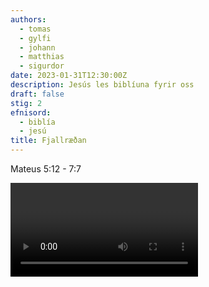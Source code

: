 ```yaml
---
authors:
  - tomas
  - gylfi
  - johann
  - matthias
  - sigurdor
date: 2023-01-31T12:30:00Z
description: Jesús les biblíuna fyrir oss
draft: false
stig: 2
efnisord:
  - biblía
  - jesú
title: Fjallræðan
---
```


Mateus 5:12 - 7:7

<Video id="i7Yzl5xzUvM" />

# 5:1-12

Þegar Jesús sá mannfjöldann gekk hann upp á fjallið.
Þar settist hann og lærisveinar hans komu til hans.
Þá hóf hann að kenna þeim og sagði:\
Sælir eru fátækir í anda
því að þeirra er himnaríki.\
Sælir eru syrgjendur
því að þeir munu huggaðir verða.\
Sælir eru hógværir
því að þeir munu jörðina erfa.\
Sælir eru þeir sem hungrar og þyrstir eftir réttlætinu
því að þeir munu saddir verða.\
Sælir eru miskunnsamir
því að þeim mun miskunnað verða.\
Sælir eru hjartahreinir
því að þeir munu Guð sjá.\
Sælir eru friðflytjendur
því að þeir munu Guðs börn kallaðir verða.\
Sælir eru þeir sem ofsóttir eru fyrir réttlætis sakir
því að þeirra er himnaríki.\
Sæl eruð þér þá er menn smána yður, ofsækja og ljúga á yður öllu illu mín vegna.\
Gleðjist og fagnið því að laun yðar eru mikil á himnum.
Þannig ofsóttu þeir spámennina sem voru á undan yður.

# 5:13

Þér eruð salt jarðar.
Ef saltið dofnar, með hverju á að selta það?
Það er þá til einskis nýtt, menn fleygja því og troða undir fótum

# 5:21

Þér hafið heyrt að sagt var við forfeðurna: Þú skalt ekki morð fremja.
Sá sem morð fremur skal svara til saka fyrir dómi.

# 5:23

Sértu því að færa fórn þína á altarið og minnist þess þar að bróðir þinn hefur eitthvað á móti þér

# 5:29

Ef hægra auga þitt tælir þig til falls þá ríf það úr og kasta frá þér.
Betra er þér að einn lima þinna glatist en öllum líkama þínum verði kastað í helvíti.

# 5:38-39

Þér hafið heyrt að sagt var: Auga fyrir auga og tönn fyrir tönn.
En ég segi yður: Rísið ekki gegn þeim sem gerir yður mein.
Nei, slái einhver þig á hægri kinn þá bjóð honum einnig hina.

# 5:41

Og neyði einhver þig með sér eina mílu þá far með honum tvær.

# 5:43-44

Þér hafið heyrt að sagt var: Þú skalt elska náunga þinn og hata óvin þinn.
En ég segi yður: Elskið óvini yðar og biðjið fyrir þeim sem ofsækja yður.

# 6:1

Varist að iðka réttlæti yðar fyrir mönnum þeim til sýnis, annars eigið þér engin laun hjá föður yðar á himnum.

# 7:7

Biðjið og yður mun gefast, leitið og þér munuð finna, knýið á og fyrir yður mun upp lokið verða.
